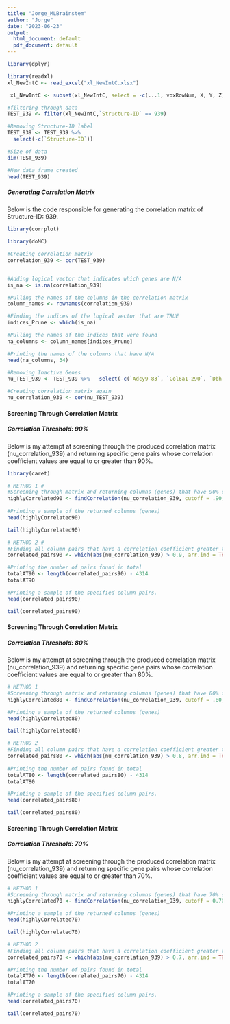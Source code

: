 ---
title: "Jorge_MLBrainstem"
author: "Jorge"
date: "2023-06-23"
output:
  html_document: default
  pdf_document: default
---

```{r}
library(dplyr)
```
```{r}
library(readxl)
xl_NewIntC <- read_excel("xl_NewIntC.xlsx")
```
```{r}
 xl_NewIntC <- subset(xl_NewIntC, select = -c(...1, voxRowNum, X, Y, Z))
```

```{r}
#filtering through data
TEST_939 <- filter(xl_NewIntC,`Structure-ID` == 939)

#Removing Structure-ID label
TEST_939 <- TEST_939 %>%
  select(-c(`Structure-ID`))

#Size of data
dim(TEST_939)
```

```{r}
#New data frame created
head(TEST_939)
```

##### **Generating Correlation Matrix**

Below is the code responsible for generating the correlation matrix of Structure-ID: 939.

```{r}
library(corrplot)
```

```{r}
library(doMC) 
```

```{r}
#Creating correlation matrix
correlation_939 <- cor(TEST_939)


#Adding logical vector that indicates which genes are N/A
is_na <- is.na(correlation_939)

#Pulling the names of the columns in the correlation matrix
column_names <- rownames(correlation_939)

#Finding the indices of the logical vector that are TRUE
indices_Prune <- which(is_na)

#Pulling the names of the indices that were found
na_columns <- column_names[indices_Prune]

#Printing the names of the columns that have N/A
head(na_columns, 34) 
```

```{r}
#Removing Inactive Genes
nu_TEST_939 <- TEST_939 %>%   select(-c(`Adcy9-83`, `Col6a1-290`, `Dbh-326`, `Erdr1-378`, `Enc1-390`, `Extl3-411`, `Hars-554`, `L1cam-620`, `Lig1-637`, `Pcsk1n-777`, `Pkia-805`, `Prkcz-841`, `Sst-1001`, `Vamp2-1092`, `Ywhag-1124`, `Nr1d2-1245`, `Pex14-1397`, `Tmem2-1409`, `Plxnb1-1561`, `Snhg7-1968`, `6330407J23Rik-1988`, `Ankrd33-2006`, `Adrm1-2019`, `Crat-2119`, `Fbln1-2205`, `Ndufs1-2421`, `Nfkbie-2425`, `Park2-2462`, `Traf7-2527`, `Aurka-2643`, `Mapk3-32576`, `Pim2-32583`, `Limk2-61002`, `Bcap29-104826`))
```

```{r}
#Creating correlation matrix again
nu_correlation_939 <- cor(nu_TEST_939)
```

#### **Screening Through Correlation Matrix**

##### **Correlation Threshold: 90%**

Below is my attempt at screening through the produced correlation matrix (nu_correlation_939) and returning specific gene pairs whose correlation coefficient values are equal to or greater than 90%.

```{r}
library(caret)
```

```{r}
# METHOD 1 #
#Screening through matrix and returning columns (genes) that have 90% correlation or greater 
highlyCorrelated90 <- findCorrelation(nu_correlation_939, cutoff = .90, names = TRUE)
    
#Printing a sample of the returned columns (genes)
head(highlyCorrelated90)
```

```{r}
tail(highlyCorrelated90)
```

```{r}
# METHOD 2 #
#Finding all column pairs that have a correlation coefficient greater than 0.9
correlated_pairs90 <- which(abs(nu_correlation_939) > 0.9, arr.ind = TRUE)

#Printing the number of pairs found in total       
totalAT90 <- length(correlated_pairs90) - 4314
totalAT90
```

```{r}
#Printing a sample of the specified column pairs.
head(correlated_pairs90)
```

```{r}
tail(correlated_pairs90)
```

#### **Screening Through Correlation Matrix**

##### **Correlation Threshold: 80%**

Below is my attempt at screening through the produced correlation matrix (nu_correlation_939) and returning specific gene pairs whose correlation coefficient values are equal to or greater than 80%.

```{r}
# METHOD 1 
#Screening through matrix and returning columns (genes) that have 80% correlation or greater
highlyCorrelated80 <- findCorrelation(nu_correlation_939, cutoff = .80, names = TRUE)

#Printing a sample of the returned columns (genes)
head(highlyCorrelated80)
```

```{r}
tail(highlyCorrelated80)
```

```{r}
# METHOD 2 
#Finding all column pairs that have a correlation coefficient greater than 0.8
correlated_pairs80 <- which(abs(nu_correlation_939) > 0.8, arr.ind = TRUE)
  
#Printing the number of pairs found in total 
totalAT80 <- length(correlated_pairs80) - 4314
totalAT80
```

```{r}
#Printing a sample of the specified column pairs.
head(correlated_pairs80)
```

```{r}
tail(correlated_pairs80)
```

#### **Screening Through Correlation Matrix**

##### **Correlation Threshold: 70%**

Below is my attempt at screening through the produced correlation matrix (nu_correlation_939) and returning specific gene pairs whose correlation coefficient values are equal to or greater than 70%.

```{r}
# METHOD 1 
#Screening through matrix and returning columns (genes) that have 70% correlation or greater
highlyCorrelated70 <- findCorrelation(nu_correlation_939, cutoff = 0.70, names = TRUE)

#Printing a sample of the returned columns (genes)
head(highlyCorrelated70)
```

```{r}
tail(highlyCorrelated70)
```

```{r}
# METHOD 2 
#Finding all column pairs that have a correlation coefficient greater than 0.7
correlated_pairs70 <- which(abs(nu_correlation_939) > 0.7, arr.ind = TRUE)

#Printing the number of pairs found in total 
totalAT70 <- length(correlated_pairs70) - 4314
totalAT70
```

```{r}
#Printing a sample of the specified column pairs.
head(correlated_pairs70)
```

```{r}
tail(correlated_pairs70)
```
